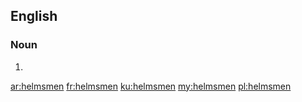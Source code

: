 ==English==

===Noun===
{{head|en|plural}}

# {{plural of|helmsman|lang=en}}

[[ar:helmsmen]]
[[fr:helmsmen]]
[[ku:helmsmen]]
[[my:helmsmen]]
[[pl:helmsmen]]